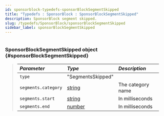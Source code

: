 ```yaml
---
id: sponsorblock-typedefs-sponsorBlockSegmentSkipped
title: "Typedefs : SponsorBlock : SponsorBlockSegmentSkipped"
description: SponsorBlock segment skipped.
slug: /typedefs/SponsorBlock/sponsorBlockSegmentSkipped
sidebar_label: sponsorBlockSegmentSkipped
---
```



#

### SponsorBlockSegmentSkipped <span className="info badge">object</span> {#sponsorBlockSegmentSkipped}

> | <i className="fa-solid fa-hashtag"/> Parameter | <i className="fa-solid fa-font"/> Type                                                            | <i className="fa-solid fa-list"/> Description |
> | :--------------------------------------------- | :------------------------------------------------------------------------------------------------ | :-------------------------------------------- |
> | `type`                                         | "SegmentsSkipped"                                                                                 |                                               |
> | `segments.category`                            | [string](https://developer.mozilla.org/en-US/docs/Web/JavaScript/Reference/Global_Objects/String) | The category name                             |
> | `segments.start`                               | [string](https://developer.mozilla.org/en-US/docs/Web/JavaScript/Reference/Global_Objects/String) | In milliseconds                               |
> | `segments.end`                                 | [number](https://developer.mozilla.org/en-US/docs/Web/JavaScript/Reference/Global_Objects/Number) | In milliseconds                               |